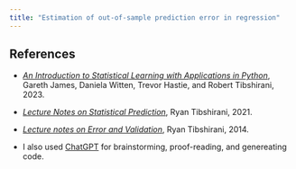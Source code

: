 ```yaml
---
title: "Estimation of out-of-sample prediction error in regression"
---
```


## References

- [*An Introduction to Statistical Learning with Applications in Python*](https://www.statlearning.com/), Gareth James, Daniela Witten, Trevor Hastie, and Robert Tibshirani, 2023.

- [*Lecture Notes on Statistical Prediction*](https://www.stat.cmu.edu/~ryantibs/statcomp/lectures/prediction.html), Ryan Tibshirani, 2021. 


- [*Lecture notes on Error and Validation*](https://www.stat.cmu.edu/~ryantibs/advmethods/notes/errval.pdf), Ryan Tibshirani, 2014. 

- I also used [ChatGPT](https://chatgpt.com/) for brainstorming, proof-reading, and genereating code. 